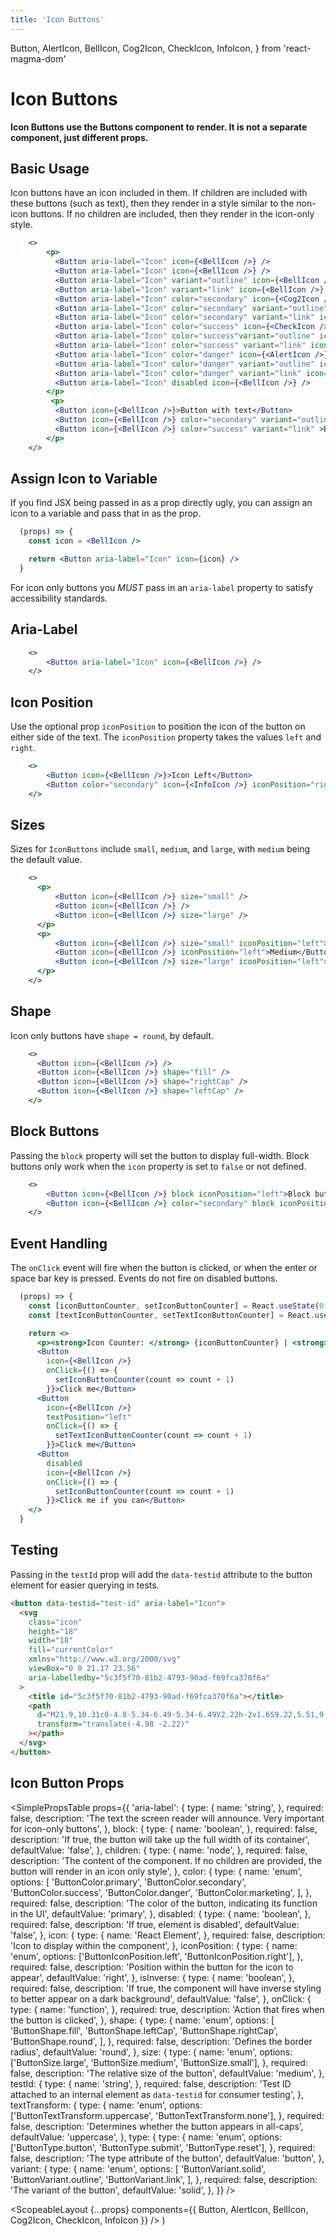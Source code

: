 ```yaml
---
title: 'Icon Buttons'
---
```


  Button,
  AlertIcon,
  BellIcon,
  Cog2Icon,
  CheckIcon,
  InfoIcon,
} from 'react-magma-dom'

# Icon Buttons

**Icon Buttons use the <Link to="/api/button">Buttons component</Link> to render. It is not a separate component, just different props.**

## Basic Usage

Icon buttons have an icon included in them. If children are included with these buttons (such as text), then they render in a style similar to the non-icon buttons.
If no children are included, then they render in the icon-only style.

```.jsx
    <>
        <p>
          <Button aria-label="Icon" icon={<BellIcon />} />
          <Button aria-label="Icon" icon={<BellIcon />} />
          <Button aria-label="Icon" variant="outline" icon={<BellIcon />} />
          <Button aria-label="Icon" variant="link" icon={<BellIcon />} />
          <Button aria-label="Icon" color="secondary" icon={<Cog2Icon />} />
          <Button aria-label="Icon" color="secondary" variant="outline" icon={<Cog2Icon />} />
          <Button aria-label="Icon" color="secondary" variant="link" icon={<Cog2Icon />} />
          <Button aria-label="Icon" color="success" icon={<CheckIcon />} />
          <Button aria-label="Icon" color="success"variant="outline" icon={<CheckIcon />} />
          <Button aria-label="Icon" color="success" variant="link" icon={<CheckIcon />} />
          <Button aria-label="Icon" color="danger" icon={<AlertIcon />} />
          <Button aria-label="Icon" color="danger" variant="outline" icon={<AlertIcon />} />
          <Button aria-label="Icon" color="danger" variant="link" icon={<AlertIcon />} />
          <Button aria-label="Icon" disabled icon={<BellIcon />} />
        </p>
         <p>
          <Button icon={<BellIcon />}>Button with text</Button>
          <Button icon={<BellIcon />} color="secondary" variant="outline" >Button with text</Button>
          <Button icon={<BellIcon />} color="success" variant="link" >Button with text</Button>
        </p>
    </>
```

## Assign Icon to Variable

If you find JSX being passed in as a prop directly ugly, you can assign an icon to a variable and pass that in as the prop.

```.jsx
  (props) => {
    const icon = <BellIcon />

    return <Button aria-label="Icon" icon={icon} />
  }
```

For icon only buttons you _MUST_ pass in an `aria-label` property to satisfy accessibility standards.

## Aria-Label

```.jsx
    <>
        <Button aria-label="Icon" icon={<BellIcon />} />
    </>
```

## Icon Position

Use the optional prop `iconPosition` to position the icon of the button on either side of the text.
The `iconPosition` property takes the values `left` and `right`.

```.jsx
    <>
        <Button icon={<BellIcon />}>Icon Left</Button>
        <Button color="secondary" icon={<InfoIcon />} iconPosition="right">Icon Right</Button>
    </>
```

## Sizes

Sizes for `IconButtons` include `small`, `medium`, and `large`, with `medium` being the default value.

```.jsx
    <>
      <p>
          <Button icon={<BellIcon />} size="small" />
          <Button icon={<BellIcon />} />
          <Button icon={<BellIcon />} size="large" />
      </p>
      <p>
          <Button icon={<BellIcon />} size="small" iconPosition="left">Small</Button>
          <Button icon={<BellIcon />} iconPosition="left">Medium</Button>
          <Button icon={<BellIcon />} size="large" iconPosition="left">Large</Button>
      </p>
    </>
```

## Shape

Icon only buttons have `shape = round`, by default.

```.jsx
    <>
      <Button icon={<BellIcon />} />
      <Button icon={<BellIcon />} shape="fill" />
      <Button icon={<BellIcon />} shape="rightCap" />
      <Button icon={<BellIcon />} shape="leftCap" />
    </>
```

## Block Buttons

Passing the `block` property will set the button to display full-width.
Block buttons only work when the `icon` property is set to `false` or not defined.

```.jsx
    <>
        <Button icon={<BellIcon />} block iconPosition="left">Block button</Button>
        <Button icon={<BellIcon />} color="secondary" block iconPosition="right">Block button</Button>
    </>
```

## Event Handling

The `onClick` event will fire when the button is clicked, or when the enter or space bar key is pressed.
Events do not fire on disabled buttons.

```.jsx
  (props) => {
    const [iconButtonCounter, setIconButtonCounter] = React.useState(0);
    const [textIconButtonCounter, setTextIconButtonCounter] = React.useState(0);

    return <>
      <p><strong>Icon Counter: </strong> {iconButtonCounter} | <strong>Text Icon Counter: </strong> {textIconButtonCounter}</p>
      <Button
        icon={<BellIcon />}
        onClick={() => {
          setIconButtonCounter(count => count + 1)
        }}>Click me</Button>
      <Button
        icon={<BellIcon />}
        textPosition="left"
        onClick={() => {
          setTextIconButtonCounter(count => count + 1)
        }}>Click me</Button>
      <Button
        disabled
        icon={<BellIcon />}
        onClick={() => {
          setIconButtonCounter(count => count + 1)
        }}>Click me if you can</Button>
    </>
  }
```

## Testing

Passing in the `testId` prop will add the `data-testid` attribute to the button element for easier querying in tests.

```html
<button data-testid="test-id" aria-label="Icon">
  <svg
    class="icon"
    height="18"
    width="18"
    fill="currentColor"
    xmlns="http://www.w3.org/2000/svg"
    viewBox="0 0 21.17 23.56"
    aria-labelledby="5c3f5f70-81b2-4793-90ad-f69fca370f6a"
  >
    <title id="5c3f5f70-81b2-4793-90ad-f69fca370f6a"></title>
    <path
      d="M21.9,10.31c0-4.8-5.34-6.49-5.34-6.49V2.22h-2v1.6S9.22,5.51,9.22,10.31,7,20.69,5,20.69v1.9h7.38a3.2,3.2,0,0,0,6.39,0h7.39v-1.9c-2,0-4.24-5.59-4.24-10.38Z"
      transform="translate(-4.98 -2.22)"
    ></path>
  </svg>
</button>
```

## Icon Button Props

<SimplePropsTable
  props={{
    'aria-label': {
      type: {
        name: 'string',
      },
      required: false,
      description:
        'The text the screen reader will announce.  Very important for icon-only buttons',
    },
    block: {
      type: {
        name: 'boolean',
      },
      required: false,
      description:
        'If true, the button will take up the full width of its container',
      defaultValue: 'false',
    },
    children: {
      type: {
        name: 'node',
      },
      required: false,
      description:
        'The content of the component.  If no children are provided, the button will render in an icon only style',
    },
    color: {
      type: {
        name: 'enum',
        options: [
          'ButtonColor.primary',
          'ButtonColor.secondary',
          'ButtonColor.success',
          'ButtonColor.danger',
          'ButtonColor.marketing',
        ],
      },
      required: false,
      description: 'The color of the button, indicating its function in the UI',
      defaultValue: 'primary',
    },
    disabled: {
      type: {
        name: 'boolean',
      },
      required: false,
      description: 'If true, element is disabled',
      defaultValue: 'false',
    },
    icon: {
      type: {
        name: 'React Element',
      },
      required: false,
      description: 'Icon to display within the component',
    },
    iconPosition: {
      type: {
        name: 'enum',
        options: ['ButtonIconPosition.left', 'ButtonIconPosition.right'],
      },
      required: false,
      description: 'Position within the button for the icon to appear',
      defaultValue: 'right',
    },
    isInverse: {
      type: {
        name: 'boolean',
      },
      required: false,
      description:
        'If true, the component will have inverse styling to better appear on a dark background',
      defaultValue: 'false',
    },
    onClick: {
      type: {
        name: 'function',
      },
      required: true,
      description: 'Action that fires when the button is clicked',
    },
    shape: {
      type: {
        name: 'enum',
        options: [
          'ButtonShape.fill',
          'ButtonShape.leftCap',
          'ButtonShape.rightCap',
          'ButtonShape.round',
        ],
      },
      required: false,
      description: 'Defines the border radius',
      defaultValue: 'round',
    },
    size: {
      type: {
        name: 'enum',
        options: ['ButtonSize.large', 'ButtonSize.medium', 'ButtonSize.small'],
      },
      required: false,
      description: 'The relative size of the button',
      defaultValue: 'medium',
    },
    testId: {
      type: {
        name: 'string',
      },
      required: false,
      description:
        'Test ID attached to an internal element as `data-testid` for consumer testing',
    },
    textTransform: {
      type: {
        name: 'enum',
        options: ['ButtonTextTransform.uppercase', 'ButtonTextTransform.none'],
      },
      required: false,
      description: 'Determines whether the button appears in all-caps',
      defaultValue: 'uppercase',
    },
    type: {
      type: {
        name: 'enum',
        options: ['ButtonType.button', 'ButtonType.submit', 'ButtonType.reset'],
      },
      required: false,
      description: 'The type attribute of the button',
      defaultValue: 'button',
    },
    variant: {
      type: {
        name: 'enum',
        options: [
          'ButtonVariant.solid',
          'ButtonVariant.outline',
          'ButtonVariant.link',
        ],
      },
      required: false,
      description: 'The variant of the button',
      defaultValue: 'solid',
    },
  }}
/>

  <ScopeableLayout
    {...props}
    components={{ Button, AlertIcon, BellIcon, Cog2Icon, CheckIcon, InfoIcon }}
  />
)
